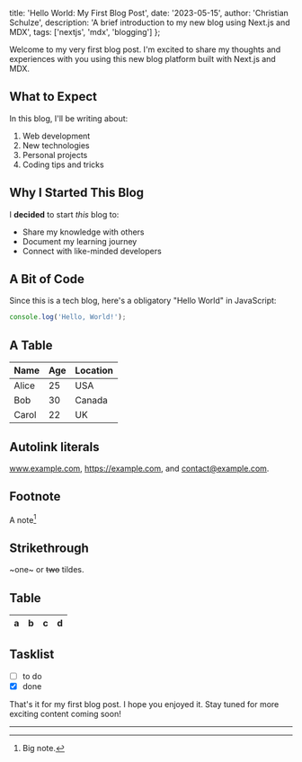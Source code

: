   title: 'Hello World: My First Blog Post',
  date: '2023-05-15',
  author: 'Christian Schulze',
  description: 'A brief introduction to my new blog using Next.js and MDX',
  tags: ['nextjs', 'mdx', 'blogging']
};

Welcome to my very first blog post. I'm excited to share my thoughts and experiences with you using this new blog platform built with Next.js and MDX.

## What to Expect

In this blog, I'll be writing about:

1. Web development
2. New technologies
3. Personal projects
4. Coding tips and tricks

## Why I Started This Blog

I **decided** to start _this_ blog to:

- Share my knowledge with others
- Document my learning journey
- Connect with like-minded developers

## A Bit of Code

Since this is a tech blog, here's a obligatory "Hello World" in JavaScript:

```javascript
console.log('Hello, World!');
```

## A Table

| Name  | Age | Location |
| ----- | --- | -------- |
| Alice | 25  | USA      |
| Bob   | 30  | Canada   |
| Carol | 22  | UK       |

## Autolink literals

www.example.com, https://example.com, and contact@example.com.

## Footnote

A note[^1]

[^1]: Big note.

## Strikethrough

~one~ or ~~two~~ tildes.

## Table

| a   | b   |   c |  d  |
| --- | :-- | --: | :-: |

## Tasklist

- [ ] to do
- [x] done

That's it for my first blog post. I hope you enjoyed it. Stay tuned for more exciting content coming soon!

---
